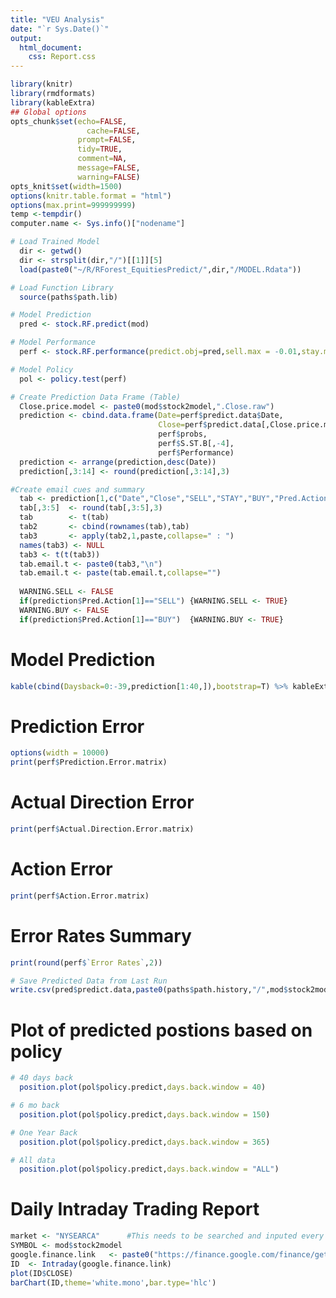 ---
title: "VEU Analysis"
date: "`r Sys.Date()`"
output: 
  html_document:
    css: Report.css
---

```{r knitr_init, echo=FALSE, cache=FALSE,warning=FALSE,message=FALSE}
library(knitr)
library(rmdformats)
library(kableExtra)
## Global options
opts_chunk$set(echo=FALSE,
	             cache=FALSE,
               prompt=FALSE,
               tidy=TRUE,
               comment=NA,
               message=FALSE,
               warning=FALSE)
opts_knit$set(width=1500)
options(knitr.table.format = "html") 
options(max.print=999999999)
temp <-tempdir()
computer.name <- Sys.info()["nodename"]
```

```{r include=FALSE,warning=FALSE,message=FALSE}

# Load Trained Model
  dir <- getwd()
  dir <- strsplit(dir,"/")[[1]][5]
  load(paste0("~/R/RForest_EquitiesPredict/",dir,"/MODEL.Rdata"))

# Load Function Library
  source(paths$path.lib)

# Model Prediction
  pred <- stock.RF.predict(mod)

# Model Performance
  perf <- stock.RF.performance(predict.obj=pred,sell.max = -0.01,stay.max = 0.01,buy.max = 99,sell.t=0.84,buy.t=0.4)

# Model Policy
  pol <- policy.test(perf)
```

```{r}
# Create Prediction Data Frame (Table)
  Close.price.model <- paste0(mod$stock2model,".Close.raw")
  prediction <- cbind.data.frame(Date=perf$predict.data$Date,
                                 Close=perf$predict.data[,Close.price.model],
                                 perf$probs,
                                 perf$S.ST.B[,-4],
                                 perf$Performance)
  prediction <- arrange(prediction,desc(Date))
  prediction[,3:14] <- round(prediction[,3:14],3)

#Create email cues and summary
  tab <- prediction[1,c("Date","Close","SELL","STAY","BUY","Pred.Action")]
  tab[,3:5]  <- round(tab[,3:5],3)
  tab        <- t(tab)
  tab2       <- cbind(rownames(tab),tab)
  tab3       <- apply(tab2,1,paste,collapse=" : ")
  names(tab3) <- NULL
  tab3 <- t(t(tab3))
  tab.email.t <- paste0(tab3,"\n")
  tab.email.t <- paste(tab.email.t,collapse="")
  
  WARNING.SELL <- FALSE
  if(prediction$Pred.Action[1]=="SELL") {WARNING.SELL <- TRUE}
  WARNING.BUY <- FALSE
  if(prediction$Pred.Action[1]=="BUY")  {WARNING.BUY <- TRUE}
```

# Model Prediction

```{r}
kable(cbind(Daysback=0:-39,prediction[1:40,]),bootstrap=T) %>% kableExtra::kable_styling(bootstrap_options = c("striped", "hover"))
```

# Prediction Error

```{r}
options(width = 10000)
print(perf$Prediction.Error.matrix)
```

# Actual Direction Error

```{r}
print(perf$Actual.Direction.Error.matrix)
```

# Action Error

```{r}
print(perf$Action.Error.matrix)
```
# Error Rates Summary

```{r}
print(round(perf$`Error Rates`,2))
```

```{r}
# Save Predicted Data from Last Run
write.csv(pred$predict.data,paste0(paths$path.history,"/",mod$stock2model,"_pred_history.csv"))
```

# Plot of predicted postions based on policy

```{r}
# 40 days back
  position.plot(pol$policy.predict,days.back.window = 40)

# 6 mo back
  position.plot(pol$policy.predict,days.back.window = 150)

# One Year Back
  position.plot(pol$policy.predict,days.back.window = 365)

# All data
  position.plot(pol$policy.predict,days.back.window = "ALL")
```

# Daily Intraday Trading Report

```{r}
market <- "NYSEARCA"      #This needs to be searched and inputed every time the target stock is changed
SYMBOL <- mod$stock2model
google.finance.link   <- paste0("https://finance.google.com/finance/getprices?q=",SYMBOL,"&x=",market,"&i=60&p=1d&f=d,c,h,l,o,v")
ID  <- Intraday(google.finance.link)
plot(ID$CLOSE)
barChart(ID,theme='white.mono',bar.type='hlc')
```

